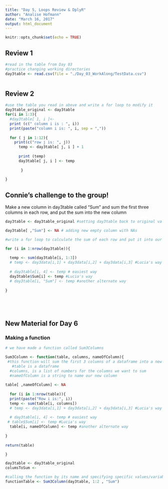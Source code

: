 ```yaml
---
title: "Day 5, Loops Review & DplyR"
author: "Analise Hofmann"
date: "March 16, 2017"
output: html_document
---
```


```r
knitr::opts_chunk$set(echo = TRUE)
```

## Review 1

```r
#read in the table from Day 03
#practice changing working directories
day3table <- read.csv(file = "./Day_03_WorkAlong/TestData.csv")



```


## Review 2

```r
#use the table you read in above and write a for loop to modify it
day3table_original <- day3table
for(i in 1:3){ 
  #day3table[ 1, i ]<- 
  print (c(" column i is : ", i))  
  print(paste("column i is: ", i, sep = ","))
  
  for ( j in 1:12){ 
    print(c("row j is: ", j))
      temp <- day3table[ j, i ] + 1 
     
      print (temp)
      day3table[ j, i ] <- temp
      
       }
  
}
```

## Connie's challenge to the group! 
Make a new column in day3table called "Sum" and sum the first three columns in each row, and put the sum into the new column
```r
day3table <- day3table_original #setting day3table back to original values

day3table[ ,"Sum"] <- NA # adding new empty column with NAs

#write a for loop to calculate the sum of each row and put it into our new column

for (i in 1:nrow(day3table)){
  
  temp <- sum(day3table[i, 1:3])
  # temp <- day3data[i,1] + day3data[i,2] + day3data[i,3] #Lucia's way
  
  # day3table[i, 4] <- temp # easiest way 
  day3table$Sum[i] <- temp #Lucia's way
  # day3table[i, "Sum"] <- temp #another alternate way
  
}






```

## New Material for Day 6
### Making a function

```r
# we have made a function called Sum3Columns

Sum3Column <- function(table, columns, nameOfColumn){
 #this function will sum the first 3 columns of a dataframe into a new column
   #table is a dataframe 
  #columns, is a list of numbers for the columns we want to sum
  #nameOfColumn is a string to name our new column
  
table[ ,nameOfColumn] <- NA  
  
  for (i in 1:nrow(table)){
  print(paste("Row i is:", i))
  temp <- sum(table[i, columns])
  # temp <- day3data[i,1] + day3data[i,2] + day3data[i,3] #Lucia's way
  
  # day3table[i, 4] <- temp # easiest way 
 # table$Sum[i] <- temp #Lucia's way
  table[i, nameOfColumn] <- temp #another alternate way
  
}
  
return(table)

}

day3table <- day3table_original
columsToSum <- 

#calling the function by its name and specifying specific values/variables for each argument
functionTable <- Sum3Column(day3table, 1:2 , "Sum")

```




